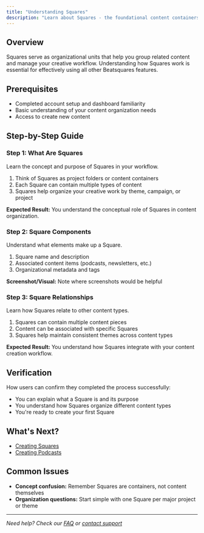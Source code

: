 ```yaml
---
title: "Understanding Squares"
description: "Learn about Squares - the foundational content containers in Beatsquares that organize and structure your creative projects"
---
```




## Overview

Squares serve as organizational units that help you group related content and manage your creative workflow. Understanding how Squares work is essential for effectively using all other Beatsquares features.

## Prerequisites

- Completed account setup and dashboard familiarity
- Basic understanding of your content organization needs
- Access to create new content

## Step-by-Step Guide

### Step 1: What Are Squares

Learn the concept and purpose of Squares in your workflow.

1. Think of Squares as project folders or content containers
2. Each Square can contain multiple types of content
3. Squares help organize your creative work by theme, campaign, or project

**Expected Result:** You understand the conceptual role of Squares in content organization.

### Step 2: Square Components

Understand what elements make up a Square.

1. Square name and description
2. Associated content items (podcasts, newsletters, etc.)
3. Organizational metadata and tags

**Screenshot/Visual:** Note where screenshots would be helpful

### Step 3: Square Relationships

Learn how Squares relate to other content types.

1. Squares can contain multiple content pieces
2. Content can be associated with specific Squares
3. Squares help maintain consistent themes across content types

**Expected Result:** You understand how Squares integrate with your content creation workflow.

## Verification

How users can confirm they completed the process successfully:

- You can explain what a Square is and its purpose
- You understand how Squares organize different content types
- You're ready to create your first Square

## What's Next?

- [Creating Squares](/core-features/creating-squares)
- [Creating Podcasts](/core-features/creating-podcasts)

## Common Issues

- **Concept confusion:** Remember Squares are containers, not content themselves
- **Organization questions:** Start simple with one Square per major project or theme

---
*Need help? Check our [FAQ](/troubleshooting/faq) or [contact support](mailto:support@beatsquares.com)*
